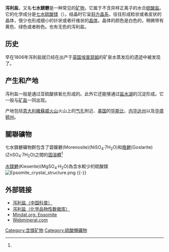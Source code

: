 {{Infobox mineral
| name = 七水鎂礬
| category = 硫酸鹽
| boxwidth =
| boxbgcolor =
| image =  Epsomite.jpg
| imagesize = 150
| caption = [[新墨西哥|新墨西哥]]洞穴中的泻利盐(七水鎂礬)
| formula = MgSO<sub>4</sub>·7H<sub>2</sub>O
| strunz = 07.CB.40
| dana = 29.6.11.1
| molweight = 
| color = 白、灰、無色、粉紅
| habit = 針形至纖維狀
| system = [[斜方晶系|斜方晶系]]
| symmetry = 斜方楔晶族<br/>[[赫爾曼-摩根標記|赫爾曼-摩根標記]]:(2 2 2) <br>[[空間群|空間群]]: P 2<sub>1</sub>2<sub>1</sub>2<sub>1</sub>
| unit cell  = a = 11.86 Å, b = 11.99 Å, c = 6.858 Å; Z=4
| twinning = 
| cleavage = {010}良好 {101}清楚
| fracture = 貝殼狀
| tenacity =
| mohs = 2
| luster = 玻璃光澤，纖維狀晶體時為絹絲光澤
| polish =
| gravity     = 1.67 - 1.68
| refractive  = n<sub>α</sub> = 1.433 n<sub>β</sub> = 1.455 n<sub>γ</sub> = 1.461
| opticalprop = Biaxial (-)
| birefringence =  δ = 0.028
| dispersion =
| pleochroism =
| fluorescence= 
| absorption =
| streak =
| gravity = 3.10
| density =
| melt =
| fusibility =
| diagnostic =
| solubility  = 溶於水
| diaphaneity = 透明至半透明
| other =
| references  = <ref name=Webmin>[http://webmineral.com/data/Epsomite.shtml Webmineral data]</ref><ref name=Mindat>[http://www.mindat.org/min-1393.html Mindat.org]</ref><ref name=HBM>[http://rruff.geo.arizona.edu/doclib/hom/epsomite.pdf Handbook of Mineralogy]</ref>
}}
'''泻利盐'''，又名'''七水鎂礬'''是一种常见的[[矿物|矿物]]，它属于不含异样正离子的水合[[硫酸盐|硫酸盐]]。它的化学成分是[[硫酸镁|七水硫酸镁]]（{{lang|la|MgSO<sub>4</sub>·7H<sub>2</sub>O}}）。结晶时它呈[[斜方晶系|斜方晶系]]，往往形成粒状或者皮状的晶体，很少也形成细小的针状或者纤维状的[[晶体|晶体]]。晶体的颜色是白色的，稍微带有黄色、绿色或者粉色。也有无色的泻利盐。

==历史==
早在1806年泻利盐就已经在出产于[[英国|英国]][[埃普瑟姆|埃普瑟姆]]的矿泉水蒸发后的遗迹中被发现了。

==产生和产地==
泻利盐一般是通过亚硫酸铁氧化形成的。此外它还能够通过[[盐水湖|盐水湖]]的沉淀形成。它一般与[[矿盐|矿盐]]一同出现。

产地包括[[意大利|意大利]][[維蘇威火山|維蘇威火山]]火山上的[[气孔|气孔]]附近、[[美国|美国]]的[[毕斯比|毕斯比]]、[[内华达州|内华达州]]以及[[华盛顿州|华盛顿州]]。

==關聯礦物==
七水鎂礬礦物群包含了碧鎳礬(Morenosite)(NiSO<sub>4</sub>·7H<sub>2</sub>O)和[[皓礬|皓礬]](Goslarite)(ZnSO<sub>4</sub>·7H<sub>2</sub>O)之間的[[固溶體|固溶體]]<ref name=Mindat/>

[[水鎂礬|水鎂礬]](Kieserite)(MgSO<sub>4</sub>·H<sub>2</sub>O)為含水較少的硫酸鎂
[[File:Epsomite_crystal_structure.png|thumb]] 
{{-}}

==外部链接==
{{commons category|Epsomite}}
*[http://www.kepu.gov.cn/zlg/ks/w303.htm 泻利盐（中国科普）]{{dead link|date=2018年3月 |bot=InternetArchiveBot |fix-attempted=yes }}
*[https://web.archive.org/web/20160304190514/http://www.chemdrug.com/ChemHandBookInfo.asp?Id=3796 泻利盐（化学品物性数据库）]
* [http://www.mindat.org/min-1393.html  Mindat.org: Epsomite] {{Wayback|url=http://www.mindat.org/min-1393.html |date=20180617015242 }}
* [http://www.webmineral.com/data/Epsomite.shtml Webmineral.com] {{Wayback|url=http://www.webmineral.com/data/Epsomite.shtml |date=20210226155455 }} 

[[Category:含镁矿物|Category:含镁矿物]]
[[Category:硫酸鹽礦物|Category:硫酸鹽礦物]]